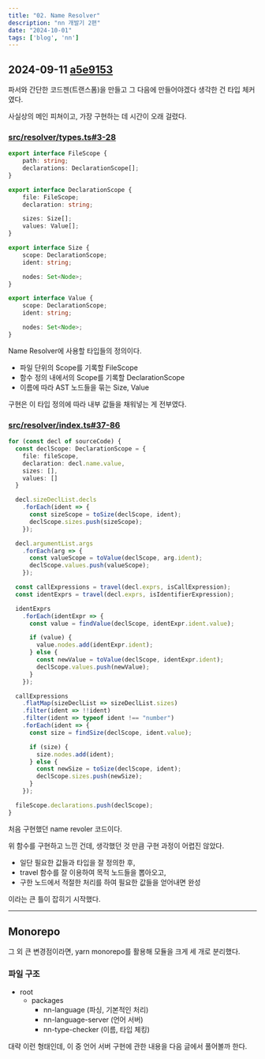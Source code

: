 ```yaml
---
title: "02. Name Resolver"
description: "nn 개발기 2편"
date: "2024-10-01"
tags: ['blog', 'nn']
---
```


## 2024-09-11 [a5e9153](https://github.com/SieR-VR/nn/tree/a5e91537f8d47b938404be3395e26a8f66c2720f)

파서와 간단한 코드젠(트랜스폼)을 만들고 그 다음에 만들어야겠다 생각한 건 타입 체커였다.

사실상의 메인 피쳐이고, 가장 구현하는 데 시간이 오래 걸렸다.

### [src/resolver/types.ts#3-28](https://github.com/SieR-VR/nn/blob/a5e91537f8d47b938404be3395e26a8f66c2720f/packages/nn-type-checker/src/resolver/types.ts#L3-L28)
```ts
export interface FileScope {
	path: string;
	declarations: DeclarationScope[];
}

export interface DeclarationScope {
	file: FileScope;
	declaration: string;

	sizes: Size[];
	values: Value[];
}

export interface Size {
	scope: DeclarationScope;
	ident: string;

	nodes: Set<Node>;
}

export interface Value {
	scope: DeclarationScope;
	ident: string;

	nodes: Set<Node>;
}
```

Name Resolver에 사용할 타입들의 정의이다. 

- 파일 단위의 Scope를 기록할 FileScope
- 함수 정의 내에서의 Scope를 기록할 DeclarationScope
- 이름에 따라 AST 노드들을 묶는 Size, Value 

구현은 이 타입 정의에 따라 내부 값들을 채워넣는 게 전부였다.

### [src/resolver/index.ts#37-86](https://github.com/SieR-VR/nn/tree/a5e91537f8d47b938404be3395e26a8f66c2720f/packages/nn-type-checker/src/resolver#L37-L86)
```ts
for (const decl of sourceCode) {
  const declScope: DeclarationScope = {
    file: fileScope,
    declaration: decl.name.value,
    sizes: [],
    values: []
  }

  decl.sizeDeclList.decls
    .forEach(ident => {
      const sizeScope = toSize(declScope, ident);
      declScope.sizes.push(sizeScope);
    });

  decl.argumentList.args
    .forEach(arg => {
      const valueScope = toValue(declScope, arg.ident);
      declScope.values.push(valueScope);
    });

  const callExpressions = travel(decl.exprs, isCallExpression);
  const identExprs = travel(decl.exprs, isIdentifierExpression);

  identExprs
    .forEach(identExpr => {
      const value = findValue(declScope, identExpr.ident.value);

      if (value) {
        value.nodes.add(identExpr.ident);
      } else {
        const newValue = toValue(declScope, identExpr.ident);
        declScope.values.push(newValue);
      }
    });

  callExpressions
    .flatMap(sizeDeclList => sizeDeclList.sizes)
    .filter(ident => !!ident)
    .filter(ident => typeof ident !== "number")
    .forEach(ident => {
      const size = findSize(declScope, ident.value);

      if (size) {
        size.nodes.add(ident);
      } else {
        const newSize = toSize(declScope, ident);
        declScope.sizes.push(newSize);
      }
    });

  fileScope.declarations.push(declScope);
}
```

처음 구현했던 name revoler 코드이다.

위 함수를 구현하고 느낀 건데, 생각했던 것 만큼 구현 과정이 어렵진 않았다.

- 일단 필요한 값들과 타입을 잘 정의한 후,
- travel 함수를 잘 이용하여 목적 노드들을 뽑아오고, 
- 구한 노드에서 적절한 처리를 하여 필요한 값들을 얻어내면 완성

이라는 큰 틀이 잡히기 시작했다.

-------------------------

## Monorepo

그 외 큰 변경점이라면, yarn monorepo를 활용해 모듈을 크게 세 개로 분리했다.

### 파일 구조

- root
  - packages
    - nn-language (파싱, 기본적인 처리)
    - nn-language-server (언어 서버)
    - nn-type-checker (이름, 타입 체킹)

대략 이런 형태인데, 이 중 언어 서버 구현에 관한 내용을 다음 글에서 풀어볼까 한다.
